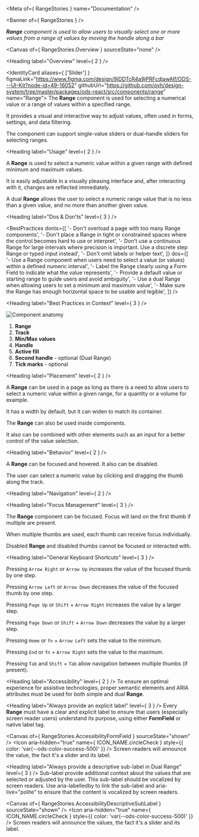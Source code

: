 
<Meta of={ RangeStories } name="Documentation" />

<Banner of={ RangeStories } />

_**Range** component is used to allow users to visually select one or more values from a range of values by moving the handle along a bar_

<Canvas of={ RangeStories.Overview } sourceState="none" />

<Heading label="Overview" level={ 2 } />

<IdentityCard aliases={ ['Slider'] }
              figmaLink="https://www.figma.com/design/9jDDTcR4a9jPRFcdjawAlf/ODS---UI-Kit?node-id=49-16052"
              githubUrl="https://github.com/ovh/design-system/tree/master/packages/ods-react/src/components/range"
              name="Range">
  The **Range** component is used for selecting a numerical value or a range of values within a specified range.

  It provides a visual and interactive way to adjust values, often used in forms, settings, and data filtering.

  The component can support single-value sliders or dual-handle sliders for selecting ranges.
</IdentityCard>

<Heading label="Usage" level={ 2 } />

A **Range** is used to select a numeric value within a given range with defined minimum and maximum values.

It is easily adjustable in a visually pleasing interface and, after interacting with it, changes are reflected immediately.

A dual **Range** allows the user to select a numeric range value that is no less than a given value, and no more than another given value.

<Heading label="Dos & Don'ts" level={ 3 } />

<BestPractices
  donts={[
    '- Don\'t overload a page with too many Range components',
    '- Don\'t place a Range in tight or constrained spaces where the control becomes hard to use or interpret',
    '- Don\'t use a continuous Range for large intervals where precision is important. Use a discrete step Range or typed input instead',
    '- Don\'t omit labels or helper text',
  ]}
  dos={[
    '- Use a Range component when users need to select a value (or values) within a defined numeric interval',
    '- Label the Range clearly using a Form Field to indicate what the value represents',
    '- Provide a default value or starting range to guide users and avoid ambiguity',
    '- Use a dual Range when allowing users to set a minimum and maximum value',
    '- Make sure the Range has enough horizontal space to be usable and legible',
  ]}
/>

<Heading label="Best Practices in Context" level={ 3 } />

![Component anatomy](components/range/anatomy.png "Component anatomy")

1. **Range**
2. **Track**
3. **Min/Max values**
4. **Handle**
5. **Active fill**
6. **Second handle** - optional (Dual Range)
7. **Tick marks** - optional

<Heading label="Placement" level={ 2 } />

A **Range** can be used in a page as long as there is a need to allow users to select a numeric value within a given range, for a quantity or a volume for example.

It has a width by default, but it can widen to match its container.

The **Range** can also be used inside components.

It also can be combined with other elements such as an input for a better control of the value selection.

<Heading label="Behavior" level={ 2 } />

A **Range** can be focused and hovered. It also can be disabled.

The user can select a numeric value by clicking and dragging the thumb along the track.

<Heading label="Navigation" level={ 2 } />

<Heading label="Focus Management" level={ 3 } />

The **Range** component can be focused. Focus will land on the first thumb if multiple are present.

When multiple thumbs are used, each thumb can receive focus individually.

Disabled **Range** and disabled thumbs cannot be focused or interacted with.

<Heading label="General Keyboard Shortcuts" level={ 3 } />

Pressing `Arrow Right` or `Arrow Up` increases the value of the focused thumb by one step.

Pressing `Arrow Left` or `Arrow Down` decreases the value of the focused thumb by one step.

Pressing `Page Up` or `Shift` + `Arrow Right` increases the value by a larger step.

Pressing `Page Down` or `Shift` + `Arrow Down` decreases the value by a larger step.

Pressing `Home` or `fn` + `Arrow Left` sets the value to the minimum.

Pressing `End` or `fn` + `Arrow Right` sets the value to the maximum.

Pressing `Tab` and `Shift` + `Tab` allow navigation between multiple thumbs (if present).

<Heading label="Accessibility" level={ 2 } />
To ensure an optimal experience for assistive technologies, proper semantic elements and ARIA attributes must be used for both simple and dual **Range**.

<Heading label="Always provide an explicit label" level={ 3 } />
Every **Range** must have a clear and explicit label to ensure that users (especially screen reader users) understand its purpose,
using either **FormField** or native label tag.

<Canvas of={ RangeStories.AccessibilityFormField } sourceState="shown" />
<Icon aria-hidden="true"
      name={ ICON_NAME.circleCheck }
      style={{ color: 'var(--ods-color-success-500)' }} /> Screen readers will announce the value, the fact it's a slider and its label.

<Heading label="Always provide a descriptive sub-label in Dual Range" level={ 3 } />
Sub-label provide additional context about the values that are selected or adjusted by the user. This sub-label should be vocalized by screen readers.
Use <ExternalLink href="https://developer.mozilla.org/en-US/docs/Web/Accessibility/ARIA/Reference/Attributes/aria-labelledby">aria-labelledby</ExternalLink> to link the sub-label and <ExternalLink href="https://developer.mozilla.org/en-US/docs/Web/Accessibility/ARIA/Guides/Live_regions">aria-live="polite"</ExternalLink> to ensure that the content is vocalized by screen readers.

<Canvas of={ RangeStories.AccessibilityDescriptiveSubLabel } sourceState="shown" />
<Icon aria-hidden="true"
      name={ ICON_NAME.circleCheck }
      style={{ color: 'var(--ods-color-success-500)' }} /> Screen readers will announce the values, the fact it's a slider and its label.
